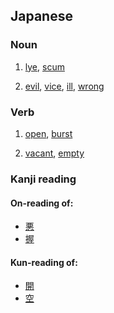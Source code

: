 ==Japanese==

===Noun===
{{ja-noun}}

# {{ja-def|灰汁}} [[lye]], [[scum]]
# {{ja-def|悪}} [[evil]], [[vice]], [[ill]], [[wrong]]

===Verb===
{{ja-verb|type=1}}

# {{ja-def|開く}} [[open]], [[burst]]
# {{ja-def|空く}} [[vacant]], [[empty]]

===Kanji reading===
{{ja-kanji reading}}

====On-reading of:====
* [[悪]]
* [[握]]

====Kun-reading of:====
* [[開]]
* [[空]]